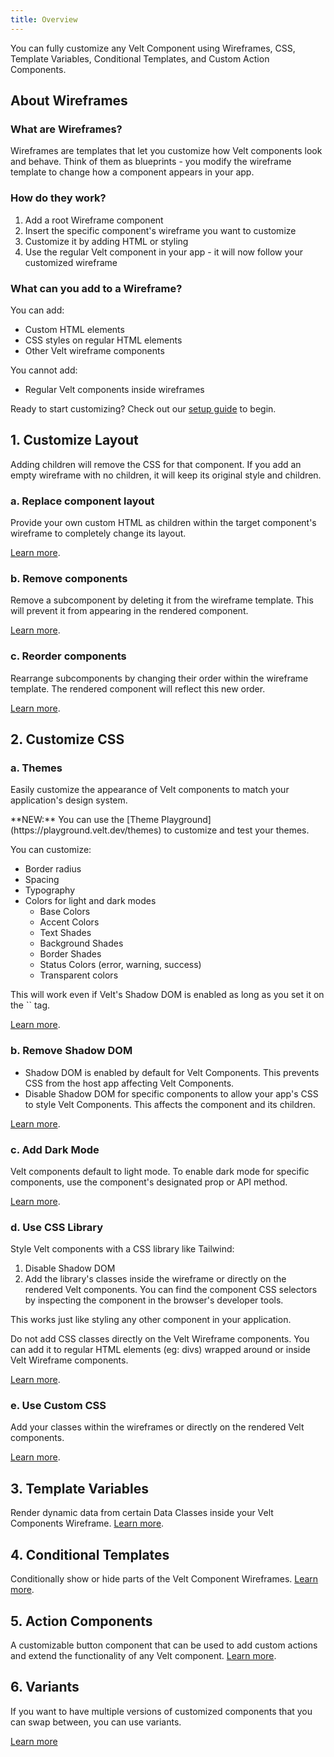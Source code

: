 ```yaml
---
title: Overview
---
```


You can fully customize any Velt Component using Wireframes, CSS, Template Variables, Conditional Templates, and Custom Action Components. 

## About Wireframes

### What are Wireframes?
Wireframes are templates that let you customize how Velt components look and behave. Think of them as blueprints - you modify the wireframe template to change how a component appears in your app.

### How do they work?
1. Add a root Wireframe component
2. Insert the specific component's wireframe you want to customize
3. Customize it by adding HTML or styling
4. Use the regular Velt component in your app - it will now follow your customized wireframe

### What can you add to a Wireframe?
You can add:
- Custom HTML elements
- CSS styles on regular HTML elements  
- Other Velt wireframe components

You cannot add:
- Regular Velt components inside wireframes

Ready to start customizing? Check out our [setup guide](/ui-customization/setup) to begin.



## 1. Customize Layout

<Warning>
Adding children will remove the CSS for that component.
If you add an empty wireframe with no children, it will keep its original style and children.
</Warning>

### a. Replace component layout

Provide your own custom HTML as children within the target component's wireframe to completely change its layout.

[Learn more](/ui-customization/customize-layout/change-default-html).


### b. Remove components

Remove a subcomponent by deleting it from the wireframe template. This will prevent it from appearing in the rendered component.

[Learn more](/ui-customization/customize-layout/remove-existing).


### c. Reorder components

Rearrange subcomponents by changing their order within the wireframe template. The rendered component will reflect this new order.

[Learn more](/ui-customization/customize-layout/change-order).


## 2. Customize CSS

### a. Themes
Easily customize the appearance of Velt components to match your application's design system. 

<Info>
**NEW:** You can use the [Theme Playground](https://playground.velt.dev/themes) to customize and test your themes.
</Info>

You can customize:

- Border radius
- Spacing
- Typography
- Colors for light and dark modes
  - Base Colors
  - Accent Colors
  - Text Shades
  - Background Shades
  - Border Shades
  - Status Colors (error, warning, success)
  - Transparent colors

<Info>
  This will work even if Velt's Shadow DOM is enabled as long as you set it on the `<body>` tag.
</Info>

[Learn more](/ui-customization/customize-css/themes).



### b. Remove Shadow DOM

- Shadow DOM is enabled by default for Velt Components. This prevents CSS from the host app affecting Velt Components.
- Disable Shadow DOM for specific components to allow your app's CSS to style Velt Components. This affects the component and its children.

[Learn more](/ui-customization/customize-css/remove-shadow-dom).


### c. Add Dark Mode
Velt components default to light mode. To enable dark mode for specific components, use the component's designated prop or API method.

[Learn more](/ui-customization/customize-css/dark-mode).

### d. Use CSS Library

Style Velt components with a CSS library like Tailwind:

1. Disable Shadow DOM
2. Add the library's classes inside the wireframe or directly on the rendered Velt components. You can find the component CSS selectors by inspecting the component in the browser's developer tools.

This works just like styling any other component in your application.

<Warning>
 Do not add CSS classes directly on the Velt Wireframe components. You can add it to regular HTML elements (eg: divs) wrapped around or inside Velt Wireframe components.
</Warning>

[Learn more](/ui-customization/customize-css/use-css-library).


### e. Use Custom CSS

Add your classes within the wireframes or directly on the rendered Velt components.

[Learn more](/ui-customization/customize-css/use-custom-css).


## 3. Template Variables

Render dynamic data from certain Data Classes inside your Velt Components Wireframe. 
[Learn more](/ui-customization/template-variables).


## 4. Conditional Templates

Conditionally show or hide parts of the Velt Component Wireframes.
[Learn more](/ui-customization/conditional-templates).


## 5. Action Components
A customizable button component that can be used to add custom actions and extend the functionality of any Velt component.
[Learn more](/ui-customization/custom-action-component).

## 6. Variants
If you want to have multiple versions of customized components that you can swap between, you can use variants.

[Learn more](/ui-customization/variants)